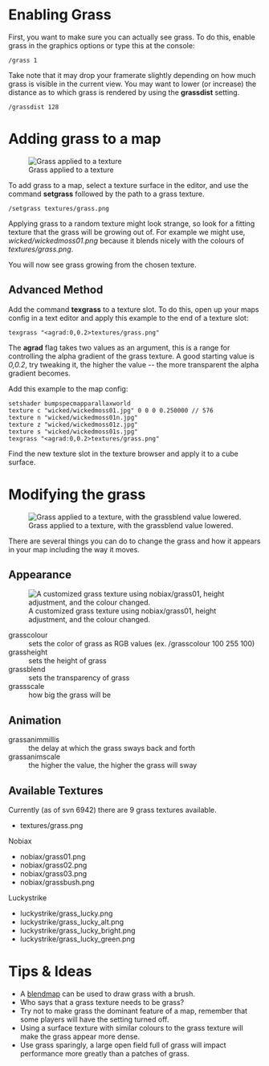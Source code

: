 = Enabling Grass =
First, you want to make sure you can actually see grass. To do this, enable grass in the graphics options or type this at the console:
 /grass 1

Take note that it may drop your framerate slightly depending on how much grass is visible in the current view. You may want to lower (or increase) the distance as to which grass is rendered by using the '''grassdist''' setting.

 /grassdist 128

= Adding grass to a map =
[[File:Grass-1.jpg|thumb|Grass applied to a texture]]

To add grass to a map, select a texture surface in the editor, and use the command '''setgrass''' followed by the path to a grass texture.

 /setgrass textures/grass.png

Applying grass to a random texture might look strange, so look for a fitting texture that the grass will be growing out of. For example we might use, ''wicked/wickedmoss01.png'' because it blends nicely with the colours of ''textures/grass.png''.

You will now see grass growing from the chosen texture.

== Advanced Method ==

Add the command '''texgrass''' to a texture slot. To do this, open up your maps config in a text editor and apply this example to the end of a texture slot:
 texgrass "<agrad:0,0.2>textures/grass.png" 

The <b>agrad</b> flag takes two values as an argument, this is a range for controlling the alpha gradient of the grass texture. A good starting value is ''0,0.2'', try tweaking it, the higher the value -- the more transparent the alpha gradient becomes.

Add this example to the map config:
 setshader bumpspecmapparallaxworld
 texture c "wicked/wickedmoss01.jpg" 0 0 0 0.250000 // 576
 texture n "wicked/wickedmoss01n.jpg"
 texture z "wicked/wickedmoss01z.jpg"
 texture s "wicked/wickedmoss01s.jpg"
 texgrass "<agrad:0,0.2>textures/grass.png"

Find the new texture slot in the texture browser and apply it to a cube surface.

= Modifying the grass =
[[File:Grass-2.jpg|thumb|Grass applied to a texture, with the grassblend value lowered.]]

There are several things you can do to change the grass and how it appears in your map including the way it moves.

== Appearance ==
[[File:Grass-3.jpg|thumb|A customized grass texture using nobiax/grass01, height adjustment, and the colour changed.]]

;grasscolour
:sets the color of grass as RGB values (ex. /grasscolour 100 255 100)
;grassheight
:sets the height of grass
;grassblend
:sets the transparency of grass
;grassscale
:how big the grass will be

== Animation ==

;grassanimmillis
:the delay at which the grass sways back and forth
;grassanimscale
:the higher the value, the higher the grass will sway

== Available Textures ==

Currently (as of svn 6942) there are 9 grass textures available. 

* textures/grass.png

Nobiax
* nobiax/grass01.png
* nobiax/grass02.png
* nobiax/grass03.png
* nobiax/grassbush.png

Luckystrike
* luckystrike/grass_lucky.png
* luckystrike/grass_lucky_alt.png
* luckystrike/grass_lucky_bright.png
* luckystrike/grass_lucky_green.png

= Tips & Ideas =

* A [[blendmap]] can be used to draw grass with a brush. 
* Who says that a grass texture needs to be grass?
* Try not to make grass the dominant feature of a map, remember that some players will have the setting turned off.
* Using a surface texture with similar colours to the grass texture will make the grass appear more dense.
* Use grass sparingly, a large open field full of grass will impact performance more greatly than a patches of grass.